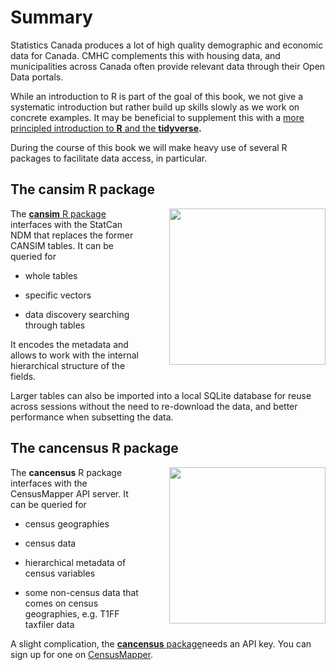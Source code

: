 # Summary

Statistics Canada produces a lot of high quality demographic and economic data for Canada. CMHC complements this with housing data, and municipalities across Canada often provide relevant data through their Open Data portals.

While an introduction to R is part of the goal of this book, we not give a systematic introduction but rather build up skills slowly as we work on concrete examples. It may be beneficial to supplement this with a [more principled introduction to **R** and the **tidyverse**](https://r4ds.had.co.nz/index.html)**.**

During the course of this book we will make heavy use of several R packages to facilitate data access, in particular.

## The cansim R package

[![](https://raw.githubusercontent.com/mountainMath/cansim/master/images/cansim-sticker.png){#cansim-logo style="float:right;margin-left:3em;" width="250"}](https://mountainmath.github.io/cansim/)

The [**cansim** R package](https://mountainmath.github.io/cansim/) interfaces with the StatCan NDM that replaces the former CANSIM tables. It can be queried for

-   whole tables

-    specific vectors

-   data discovery searching through tables

It encodes the metadata and allows to work with the internal hierarchical structure of the fields.

Larger tables can also be imported into a local SQLite database for reuse across sessions without the need to re-download the data, and better performance when subsetting the data.

## The cancensus R package

[![](https://raw.githubusercontent.com/mountainMath/cancensus/master/images/cancensus-sticker.png){#cancensus-logo style="float:right;margin-left:3em;" fig-alt="cancensus" width="250"}](https://mountainmath.github.io/cancensus/)

The **cancensus** R package interfaces with the CensusMapper API server. It can be queried for

-   census geographies

-   census data

-   hierarchical metadata of census variables

-   some non-census data that comes on census geographies, e.g. T1FF taxfiler data

A slight complication, the [**cancensus** package](https://mountainmath.github.io/cancensus/)needs an API key. You can sign up for one on [CensusMapper](https://censusmapper.ca/users/sign_up).
